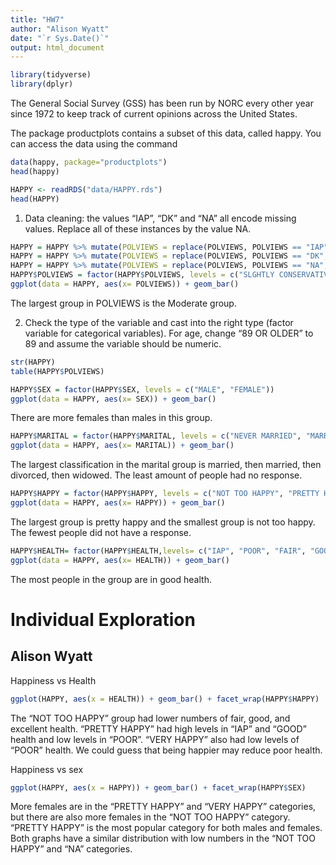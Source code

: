 ```yaml
---
title: "HW7"
author: "Alison Wyatt"
date: "`r Sys.Date()`"
output: html_document
---
```

```r
library(tidyverse)
library(dplyr)
```


The General Social Survey (GSS) has been run by NORC every other year since 1972 to keep track of current opinions across the United States.

The package productplots contains a subset of this data, called happy. You can access the data using the command
```r
data(happy, package="productplots")
head(happy)
```

```r
HAPPY <- readRDS("data/HAPPY.rds")
head(HAPPY)
```

1. Data cleaning: the values “IAP”, “DK” and “NA” all encode missing values. Replace all of these instances by the value NA.
```r
HAPPY = HAPPY %>% mutate(POLVIEWS = replace(POLVIEWS, POLVIEWS == "IAP", "NA"))
HAPPY = HAPPY %>% mutate(POLVIEWS = replace(POLVIEWS, POLVIEWS == "DK", "NA"))
HAPPY = HAPPY %>% mutate(POLVIEWS = replace(POLVIEWS, POLVIEWS == "NA", "NA"))
HAPPY$POLVIEWS = factor(HAPPY$POLVIEWS, levels = c("SLGHTLY CONSERVATIVE", "CONSERVATIVE", "EXTRMLY CONSERVATIVE", "MODERATE", "SLIGHTLY LIBERAL", "LIBERAL", "EXTREMELY LIBERAL", "NA"))
ggplot(data = HAPPY, aes(x= POLVIEWS)) + geom_bar()
```
The largest group in POLVIEWS is the Moderate group. 

2. Check the type of the variable and cast into the right type (factor variable for categorical variables). For age, change “89 OR OLDER” to 89 and assume the variable should be numeric.
```r
str(HAPPY)
table(HAPPY$POLVIEWS)
```
```r
HAPPY$SEX = factor(HAPPY$SEX, levels = c("MALE", "FEMALE"))
ggplot(data = HAPPY, aes(x= SEX)) + geom_bar()

```
There are more females than males in this group. 

```r
HAPPY$MARITAL = factor(HAPPY$MARITAL, levels = c("NEVER MARRIED", "MARRIED", "SEPERATED", "DIVORCED", "WIDOWED"))
ggplot(data = HAPPY, aes(x= MARITAL)) + geom_bar()
```
The largest classification in the marital group is married, then married, then divorced, then widowed. The least amount of people had no response. 

```r
HAPPY$HAPPY = factor(HAPPY$HAPPY, levels = c("NOT TOO HAPPY", "PRETTY HAPPY", "VERY HAPPY"))
ggplot(data = HAPPY, aes(x= HAPPY)) + geom_bar()
```
The largest group is pretty happy and the smallest group is not too happy. The fewest people did not have a response. 

```r
HAPPY$HEALTH= factor(HAPPY$HEALTH,levels= c("IAP", "POOR", "FAIR", "GOOD", "EXCELLENT", "DK"))
ggplot(data = HAPPY, aes(x= HEALTH)) + geom_bar()
```
The most people in the group are in good health. 


# Individual Exploration

## Alison Wyatt

Happiness vs Health
```r
ggplot(HAPPY, aes(x = HEALTH)) + geom_bar() + facet_wrap(HAPPY$HAPPY)
```
The "NOT TOO HAPPY" group had lower numbers of fair, good, and excellent health. "PRETTY HAPPY" had high levels in "IAP" and "GOOD" health and low levels in "POOR". "VERY HAPPY" also had low levels of "POOR" health. We could guess that being happier may reduce poor health. 

Happiness vs sex

```r
ggplot(HAPPY, aes(x = HAPPY)) + geom_bar() + facet_wrap(HAPPY$SEX)
```
More females are in the "PRETTY HAPPY" and "VERY HAPPY" categories, but there are also more females in the "NOT TOO HAPPY" category. "PRETTY HAPPY" is the most popular category for both males and females. Both graphs have a similar distribution with low numbers in the "NOT TOO HAPPY" and "NA" categories.
